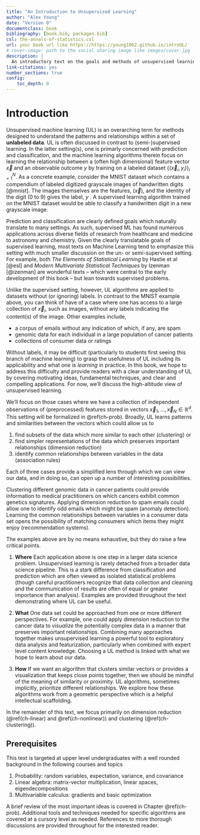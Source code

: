 ```yaml
--- 
title: "An Introduction to Unsupervised Learning"
author: "Alex Young"
date: "Version 0"
documentclass: book
bibliography: [book.bib, packages.bib]
csl: the-annals-of-statistics.csl
url: your book url like https://https://young1062.github.io/introUL/
# cover-image: path to the social sharing image like images/cover.jpg
description: |
  An introductory text on the goals and methods of unsupervised learning
link-citations: yes
number_sections: true
config:
    toc_depth: 0
---
```


# Introduction {#intro}

Unsupervised machine learning (UL) is an overarching term for methods designed to understand the patterns and relationships within a set of **unlabeled data**.  UL is often discussed in contrast to (semi-)supervised learning. In the latter setting(s), one is primarly concerned with prediction and classification, and the machine learning algorithms therein focus on learning the relationship between a (often high dimensional) feature vector $\vec{x}$ and an observable outcome $y$ by training on a labeled dataset $\{(\vec{x}_i,y_i)\}_{i=1}^N$. As a concrete example, consider the MNIST dataset which contains a compendium of labeled digitized grayscale images of handwritten digits [@mnist].  The images themselves are the features, ($\vec{x}$), and the identity of the digit (0 to 9) gives the label, $y$ .  A supervised learning algorithm trained on the MNIST dataset would be able to classify a handwritten digit in a new grayscale image.

Prediction and classification are clearly defined goals which naturally translate to many settings. As such, supervised ML has found numerous applications across diverse fields of research from healthcare and medicine to astronomy and chemistry.  Given the clearly translatable goals of supervised learning, most texts on Machine Learning tend to emphasize this setting with much smaller discussion on the un- or semi-supervised setting.  For example, both *The Elements of Statistical Learning* by Hastie et al [@esl] and *Modern Multivariate Statistical Techniques* by Izenman [@izenman] are wonderful texts -- which were central to the early development of this book -- but lean towards supervised problems.

Unlike the supervised setting, however, UL algorithms are applied to datasets without (or ignoring) labels. In contrast to the MNIST example above, you can think of have of a case where one has access to a large collection of $\vec{x}_i$, such as images, without any labels indicating the content(s) of the image.  Other examples include,

- a corpus of emails without any indication of which, if any, are spam
- genomic data for each individual in a large population of cancer patients
- collections of consumer data or ratings
  
Without labels, it may be difficult (particularly to students first seeing this branch of machine learning) to grasp the usefulness of UL including its applicability and what one is *learning* in practice.  In this book, we hope to address this difficulty and provide readers with a clear understanding of UL by covering motivating ideas, fundamental techniques, and clear and compelling applications.  For now, we'll discuss the high-altitude view of unsupervised learning.  

We'll focus on those cases where we have a collection of independent observations of (preprocessed) features stored in vectors $\vec{x}_1,\dots,\vec{x}_N\in\mathbb{R}^d$. This setting will be formalized in \@ref(ch-prob).  Broadly, UL learns patterns and similarities between the vectors which could allow us to 

1) find subsets of the data which more similar to each other (clustering) or
2) find simpler representations of the data which preserves important relationships (dimension reduction)
3) identify common relationships between variables in the data (association rules)

Each of three cases provide a simplified lens through which we can view our data, and in doing so, can open up a number of interesting possibilities.  

Clustering different genomic data in cancer patients could provide information to medical practitioners on which cancers exhibit common genetics signatures.  Applying dimension reduction to spam emails could allow one to identify odd emails which might be spam (anomaly detection). Learning the common relationships between variables in a consumer data set opens the possibility of matching consumers which items they might enjoy (recommendation systems).

The examples above are by no means exhaustive, but they do raise a few critical points.  

1) **Where**  Each application above is one step in a larger data science problem.  Unsupervised learning is rarely detached from a broader data science pipeline.  This is a stark difference from classification and prediction which are often viewed as isolated statistical problems (though careful practitioners recognize that data collection and cleaning and the communication of results are often of equal or greater importance than analysis). Examples are provided throughout the text demonstrating where UL can be useful.

2) **What** One data set could be approached from one or more different perspectives. For example, one could apply dimension reduction to the cancer data to *visualize* the potentially complex data in a manner that preserves important relationships. Combining many approaches together makes unsupervised learning a powerful tool to exploratory data analysis and featurization, particularly when combined with expert level content knowledge.  Choosing a UL method is linked with what we hope to learn about our data.  

3) **How** If we want an algorithm that clusters similar vectors or provides a visualization that keeps close points together, then we should be mindful of the meaning of similarity or proximity.  UL algorithms, sometimes implicitly, prioritize different relationships. We explore how these algorithms work from a geometric perspective which is a helpful intellectual scaffolding.

In the remainder of this text, we focus primarily on dimension reduction (\@ref(ch-linear) and \@ref(ch-nonlinear)) and clustering (\@ref(ch-clustering)).


## Prerequisites

This text is targeted at upper level undergraduates with a well rounded background in the following courses and topics

1) Probability: random variables, expectation, variance, and covariance
2) Linear algebra: matrix-vector multiplication, linear spaces, eigendecompositions
3) Multivariable calculus: gradients and basic optimization

A brief review of the most important ideas is covered in Chapter \@ref(ch-prob).  Additional tools and techniques needed for specific algorithms are covered at a cursory level as needed. References to more thorough discussions are provided throughout for the interested reader.  